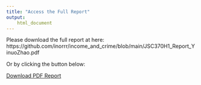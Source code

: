 ```yaml
---
title: "Access the Full Report"
output: 
    html_document
---
```


Please download the full report at here: https://github.com/inorrr/income_and_crime/blob/main/JSC370H1_Report_YinuoZhao.pdf

Or by clicking the button below:


[Download PDF Report](JSC370H1_Report_YinuoZhao.pdf){.btn .btn-primary}
